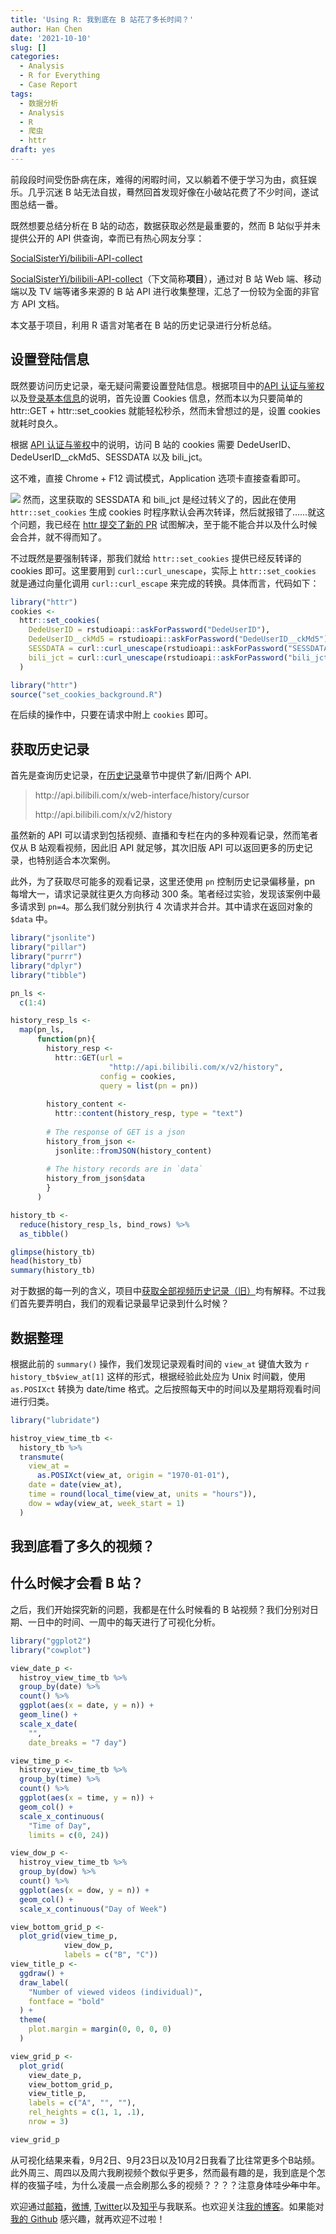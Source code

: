 ```yaml
---
title: 'Using R: 我到底在 B 站花了多长时间？'
author: Han Chen
date: '2021-10-10'
slug: []
categories:
  - Analysis
  - R for Everything
  - Case Report
tags:
  - 数据分析
  - Analysis
  - R
  - 爬虫
  - httr
draft: yes
---
```


前段段时间受伤卧病在床，难得的闲暇时间，又以躺着不便于学习为由，疯狂娱乐。几乎沉迷 B 站无法自拔，蓦然回首发现好像在小破站花费了不少时间，遂试图总结一番。

既然想要总结分析在 B 站的动态，数据获取必然是最重要的，然而 B 站似乎并未提供公开的 API 供查询，幸而已有热心网友分享：

[SocialSisterYi/bilibili-API-collect](https://github.com/SocialSisterYi/bilibili-API-collect)

[SocialSisterYi/bilibili-API-collect](https://github.com/SocialSisterYi/bilibili-API-collect)（下文简称**项目**），通过对 B 站 Web 端、移动端以及 TV 端等诸多来源的 B 站 API 进行收集整理，汇总了一份较为全面的非官方 API 文档。

本文基于项目，利用 R 语言对笔者在 B 站的历史记录进行分析总结。

## 设置登陆信息

既然要访问历史记录，毫无疑问需要设置登陆信息。根据项目中的[API 认证与鉴权](https://github.com/SocialSisterYi/bilibili-API-collect/blob/master/other/API_auth.md)以及[登录基本信息](https://github.com/SocialSisterYi/bilibili-API-collect/blob/master/login/login_info.md)的说明，首先设置 Cookies 信息，然而本以为只要简单的 httr::GET + httr::set_cookies 就能轻松秒杀，然而未曾想过的是，设置 cookies 就耗时良久。

根据 [API 认证与鉴权](https://github.com/SocialSisterYi/bilibili-API-collect/blob/master/other/API_auth.md)中的说明，访问 B 站的 cookies 需要 DedeUserID、DedeUserID__ckMd5、SESSDATA 以及 bili_jct。

这不难，直接 Chrome + F12 调试模式，Application 选项卡直接查看即可。

![](https://raw.fastgit.org/womeimingzi11/self-image/main//202110110017317.png)
然而，这里获取的 SESSDATA 和 bili_jct 是经过转义了的，因此在使用 `httr::set_cookies` 生成 cookies 时程序默认会再次转译，然后就报错了……就这个问题，我已经在 [httr 提交了新的 PR](https://github.com/r-lib/httr/pull/706) 试图解决，至于能不能合并以及什么时候会合并，就不得而知了。

不过既然是要强制转译，那我们就给 `httr::set_cookies` 提供已经反转译的 cookies 即可。这里要用到 `curl::curl_unescape`，实际上 `httr::set_cookies` 就是通过向量化调用 `curl::curl_escape` 来完成的转换。具体而言，代码如下：

<!-- Code block for demo purpose -->

```r
library("httr")
cookies <-
  httr::set_cookies(
    DedeUserID = rstudioapi::askForPassword("DedeUserID"),
    DedeUserID__ckMd5 = rstudioapi::askForPassword("DedeUserID__ckMd5"),
    SESSDATA = curl::curl_unescape(rstudioapi::askForPassword("SESSDATA")),
    bili_jct = curl::curl_unescape(rstudioapi::askForPassword("bili_jct"))
  )
```
<!-- Evaluated code code block, but no need to be shown -->

```r
library("httr")
source("set_cookies_background.R")
```

在后续的操作中，只要在请求中附上 `cookies` 即可。

## 获取历史记录

首先是查询历史记录，在[历史记录](https://github.com/SocialSisterYi/bilibili-API-collect/blob/master/history&toview/history.md#%E8%8E%B7%E5%8F%96%E5%85%A8%E9%83%A8%E8%A7%86%E9%A2%91%E5%8E%86%E5%8F%B2%E8%AE%B0%E5%BD%95%EF%BC%88%E6%97%A7%EF%BC%89)章节中提供了新/旧两个 API.

> http://api.bilibili.com/x/web-interface/history/cursor
>
> http://api.bilibili.com/x/v2/history

虽然新的 API 可以请求到包括视频、直播和专栏在内的多种观看记录，然而笔者仅从 B 站观看视频，因此旧 API 就足够，其次旧版 API 可以返回更多的历史记录，也特别适合本次案例。

此外，为了获取尽可能多的观看记录，这里还使用 `pn` 控制历史记录偏移量，pn 每增大一，请求记录就往更久方向移动 300 条。笔者经过实验，发现该案例中最多请求到 `pn=4`。那么我们就分别执行 4 次请求并合并。其中请求在返回对象的 `$data` 中。

```r
library("jsonlite")
library("pillar")
library("purrr")
library("dplyr")
library("tibble")

pn_ls <-
  c(1:4)

history_resp_ls <-
  map(pn_ls,
      function(pn){
        history_resp <-
          httr::GET(url = 
                      "http://api.bilibili.com/x/v2/history",
                    config = cookies,
                    query = list(pn = pn))
        
        history_content <-
          httr::content(history_resp, type = "text")
        
        # The response of GET is a json
        history_from_json <-
          jsonlite::fromJSON(history_content)
        
        # The history records are in `data`
        history_from_json$data
        }
      )

history_tb <-
  reduce(history_resp_ls, bind_rows) %>% 
  as_tibble()

glimpse(history_tb)
head(history_tb)
summary(history_tb)
```
对于数据的每一列的含义，项目中[获取全部视频历史记录（旧）](https://github.com/SocialSisterYi/bilibili-API-collect/blob/master/history&toview/history.md#%E8%8E%B7%E5%8F%96%E5%85%A8%E9%83%A8%E8%A7%86%E9%A2%91%E5%8E%86%E5%8F%B2%E8%AE%B0%E5%BD%95%E6%97%A7)均有解释。不过我们首先要弄明白，我们的观看记录最早记录到什么时候？

## 数据整理

根据此前的 `summary()` 操作，我们发现记录观看时间的 `view_at` 键值大致为 `r history_tb$view_at[1]` 这样的形式，根据经验此处应为 Unix 时间戳，使用 `as.POSIXct` 转换为 date/time 格式。之后按照每天中的时间以及星期将观看时间进行归类。

```r
library("lubridate")

histroy_view_time_tb <-
  history_tb %>%
  transmute(
    view_at =
      as.POSIXct(view_at, origin = "1970-01-01"),
    date = date(view_at),
    time = round(local_time(view_at, units = "hours")),
    dow = wday(view_at, week_start = 1)
  )
```

## 我到底看了多久的视频？


## 什么时候才会看 B 站？

之后，我们开始探究新的问题，我都是在什么时候看的 B 站视频？我们分别对日期、一日中的时间、一周中的每天进行了可视化分析。

```r
library("ggplot2")
library("cowplot")

view_date_p <-
  histroy_view_time_tb %>%
  group_by(date) %>%
  count() %>%
  ggplot(aes(x = date, y = n)) +
  geom_line() +
  scale_x_date(
    "",
    date_breaks = "7 day")

view_time_p <-
  histroy_view_time_tb %>%
  group_by(time) %>%
  count() %>%
  ggplot(aes(x = time, y = n)) +
  geom_col() +
  scale_x_continuous(
    "Time of Day",
    limits = c(0, 24))

view_dow_p <-
  histroy_view_time_tb %>%
  group_by(dow) %>%
  count() %>%
  ggplot(aes(x = dow, y = n)) +
  geom_col() +
  scale_x_continuous("Day of Week")

view_bottom_grid_p <-
  plot_grid(view_time_p,
            view_dow_p,
            labels = c("B", "C"))
view_title_p <-
  ggdraw() +
  draw_label(
    "Number of viewed videos (individual)", 
    fontface = "bold"
  ) +
  theme(
    plot.margin = margin(0, 0, 0, 0)
  )

view_grid_p <-
  plot_grid(
    view_date_p,
    view_bottom_grid_p,
    view_title_p,
    labels = c("A", "", ""),
    rel_heights = c(1, 1, .1),
    nrow = 3)

view_grid_p
```

从可视化结果来看，9月2日、9月23日以及10月2日我看了比往常更多个B站频。此外周三、周四以及周六我刷视频个数似乎更多，然而最有趣的是，我到底是个怎样的夜猫子哇，为什么凌晨一点会刷那么多的视频？？？？注意身体哇<del>少年</del>中年。

欢迎通过[邮箱](mailto://chenhan28@gmail.com)，[微博](https://weibo.com/womeimingzi11), [Twitter](https://twitter.com/chenhan1992)以及[知乎](https://www.zhihu.com/people/womeimingzi)与我联系。也欢迎关注[我的博客](https://blog.washman.top/)。如果能对[我的 Github](https://github.com/womeimingzi11) 感兴趣，就再欢迎不过啦！